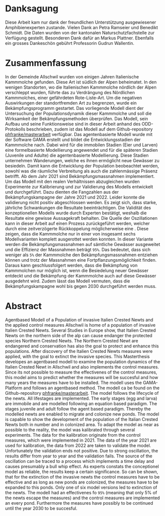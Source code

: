 # Danksagung {-}
Diese Arbeit kam nur dank der freundlichen Unterstützung ausgewiesener Amphibienexperten zustande. Vielen Dank an Petra Ramseier und Benedikt Schmidt. Die Daten wurden von der kantonalen Naturschutzfachstelle zur Verfügung gestellt. Besonderen Dank dafür an Markus Plattner.
Ebenfalls ein grosses Dankeschön gebührt Professorin Gudrun Wallentin. 


# Zusammenfassung {-}
In der Gemeinde Allschwil wurden von einigen Jahren Italienische Kammmolche gefunden. Diese Art ist südlich der Alpen beheimatet. In den wenigen Standorten, wo die Italienischen Kammmolche nördlich der Alpen verschleppt wurden, führte das zu Verdrängung des Nördlichen Kammmolches, einer gefährdeten Rote-Liste-Art. Um die negativen Auswirkungen der standortfremden Art zu begrenzen, wurde ein Bekämpfungsprogramm gestartet. Das vorliegende Modell dient der Untersuchung der Populationsdynamik dieser Kammmolche und soll die Wirksamkeit der Bekämpfungsmethoden überprüfen. Das Modell, sein Aufbau und seine Funktionsweise sind in dieser Arbeit anhand des ODD- Protokolls beschrieben, zudem ist das Modell auf dem Github-repository [phfranke/masterarbeit](https://github.com/phfranke/masterarbeit) verfügbar. Das agentenbasierte Modell wurde mit der Software GAMA erstellt und bildet die Entwicklungsstadien der Kammmolche nach. Dabei wird für die immobilen Stadien (Eier und Larven) eine formelbasierte Modellierung angewendet und für die späteren Stadien (Juvenile und Adulte) die agentenbasierte Modellierung. Diese Stadien unternehmen Wanderungen, welche es ihnen ermöglicht neue Gewässer zu besiedeln. Damit kann die Entwicklung der Population beobeachtet werden, sowohl was die räumliche Verbreitung als auch die zahlenmässige Präsenz betrifft. Ab dem Jahr 2021 sind Bekämpfungsmassnahmen implementiert.
Um das Modell mit den realen Verhältnissen abzugleichen wurden Experimente zur Kalibrierung und zur Validierung des Modells entwickelt und durchgeführt. Dazu dienten die Fangzahlen aus der Bekämpfungskampagne der Jahre 2021 und 2022. Leider konnte die validierung nicht positiv abgeschlossen werden. Es zeigt sich, dass starke, jährliche Schwankungen die Resultate beeinträchtigen. Die Validität des konzeptionellen Modells wurde durch Experten bestätigt, weshalb die Resultate eine gewisse Aussagekraft behalten. Die Quelle der Oszillationen kann in dieser Arbeit auf einen Prozess zurückgeführt werden, welcher durch eine zeitverzögerte Rückkoppelung möglicherweise eine .
Diese zeigen, dass die Kammmolche nur in einer von insgesamt sechs Modellvarianten komplett ausgerottet werden konnten. In dieser Variante werden die Bekämpfungsmassnahmen auf sämtliche Gewässer ausgeweitet und die Effizienz der Massnahmen beträgt `95%`. Das bedeutet, dass sich weniger als `5%` der Kammmolche den Bekämpfungsmassnahmen entziehen können und trotz der Massnahmen eine Fortpflanzungsmöglichkeit finden.  Daraus kann geschlussfolgert werden, dass die Bekämpfung von Kammmolchen nur möglich ist, wenn die Besiedelung neuer Gewässer entdeckt und die Bekämpfung der Kammmolche auch auf diese Gewässer ausgedehnt wird. Zudem lässt das Modell vermuten, dass die Bekämpfungskampagne wohl bis gegen 2030 durchgeführt werden muss.


# Abstract {-}
Agentbased Modell of a Population of invasive Italien Crested Newts and the applied control measures
Allschwil is home of a population of invasive Italien Crested Newts. Several Studies in Europe show, that Italien Crested Newts on the northern side of the alp can cause endanger the protected species Northern Crested Newts. The Northern Crested Newt are endangered and conservation has also the goal to protect and enhance this populations. After discovery of the Italien Crested Newts measures were applied, with the goal to extinct the invasive species.
This Masterthesis developes an agentbased modell to examine the population dynamics of the Italien Crested Newt in Allschwil and also implements the control measures. Since its not possible to measure the effectivenes of the control measures, this model aims to predict whether the measures will be succesful and how many years the measures have to be installed. The modell uses the GAMA- Platform and follows an agentbased method. The modell ca be found on the Github-repository [phfranke/masterarbeit](https://github.com/phfranke/masterarbeit).
The model follows the lifecycle of the newts. All lifestages are implemented. The early stages (egg and larva) are immobile and are modelled following an equation based paradigm. The stages juvenile and adult follow the agent based paradigm. Thereby the modelled newts are enabled to migrate and colonize new ponds. The model is capable to show the development of the population of the Italian Crested Newts both in number and in colonized area.
To adapt the model as near as possible to the reality, the model was kalibrated through several experiments. The data for the kalibration originate from the control measures, which were implemented in 2021. The data of the year 2021 are used for kalibration, the data from 2022 are taken to validate the model.
Unfortunately the validation ends not positive. Due to strong oscillation, the results differ from year to year and the validation fails. The source of the oscillation can be traced to a process which implements a time delay and causes presumably a bull whip effect. As experts constats the conceptionel model as reliable, the results keep a certain significance.
So can be shown, that for the extinction of the invasive newts the control measures have to be effective and as long as new ponds are colonized, the measures have to be expanded to this ponds. Only one of six model versions led to extinction of the newts. The modell had an effectivenes fo `95%` (meaning that only 5% of the newts escape the measures) and the control measures are implemented an every pond. Furthermore the measures have possibly to be continued until the year 2030 to be succesful.

